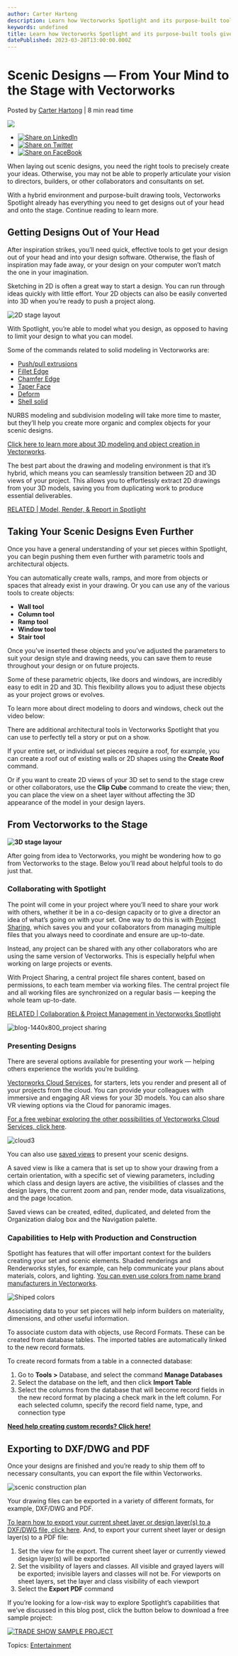 ```yaml
---
author: Carter Hartong
description: Learn how Vectorworks Spotlight and its purpose-built tools give you everything you need to bring your designs to life.
keywords: undefined
title: Learn how Vectorworks Spotlight and its purpose-built tools give you everything you need to bring your designs to life. 
datePublished: 2023-03-28T13:00:00.000Z
---
```

  

# Scenic Designs — From Your Mind to the Stage with Vectorworks

 Posted by [Carter Hartong](https://blog.vectorworks.net/author/carter-hartong) | 8 min read time 

![](https://blog.vectorworks.net/hubfs/Blog%20Images/230310_ENT%20Scenic%20Design/blog-1440x800_ENT%20Scenic%20Design.png) 

* [![Share on LinkedIn](https://2659751.fs1.hubspotusercontent-na1.net/hubfs/2659751/michaelDemo/share-LI.png)](http://www.linkedin.com/shareArticle?mini=true&url=https%3A%2F%2Fblog.vectorworks.net%2Fbehold-essential-scenic-design-toolbelt-in-vectorworks-spotlight)
* [![Share on Twitter](https://2659751.fs1.hubspotusercontent-na1.net/hubfs/2659751/michaelDemo/share-TW.png)](https://www.twitter.com/share?text=Scenic%20Designs%20—%20From%20Your%20Mind%20to%20the%20Stage%20with%20Vectorworks&url=https%3A%2F%2Fblog.vectorworks.net%2Fbehold-essential-scenic-design-toolbelt-in-vectorworks-spotlight&via=PMGTweets)
* [![Share on FaceBook](https://2659751.fs1.hubspotusercontent-na1.net/hubfs/2659751/michaelDemo/share-FB.png)](https://www.facebook.com/sharer/sharer.php?u=https%3A%2F%2Fblog.vectorworks.net%2Fbehold-essential-scenic-design-toolbelt-in-vectorworks-spotlight)

When laying out scenic designs, you need the right tools to precisely create your ideas. Otherwise, you may not be able to properly articulate your vision to directors, builders, or other collaborators and consultants on set.

With a hybrid environment and purpose-built drawing tools, Vectorworks Spotlight already has everything you need to get designs out of your head and onto the stage. Continue reading to learn more.

## Getting Designs Out of Your Head 

After inspiration strikes, you’ll need quick, effective tools to get your design out of your head and into your design software. Otherwise, the flash of inspiration may fade away, or your design on your computer won’t match the one in your imagination.

Sketching in 2D is often a great way to start a design. You can run through ideas quickly with little effort. Your 2D objects can also be easily converted into 3D when you’re ready to push a project along.

![2D stage layout](https://blog.vectorworks.net/hs-fs/hubfs/Blog%20Images/230310_ENT%20Scenic%20Design/2D%20stage%20layout.png?width=1440&height=690&name=2D%20stage%20layout.png)

With Spotlight, you’re able to model what you design, as opposed to having to limit your design to what you can model.

Some of the commands related to solid modeling in Vectorworks are:

* [Push/pull extrusions](https://app-help.vectorworks.net/2023/eng/VW2023%5FGuide/Shapes3/Direct%5Fmodeling%5Fwith%5Fthe%5FPush%5FPull%5Ftool.htm?rhsearch=push%2Fpull%20extrusions&rhhlterm=push%20pull)
* [Fillet Edge](https://app-help.vectorworks.net/2023/eng/VW2023%5FGuide/Shapes2/Filleting%20solid%5Fedges.htm?rhhlterm=filleting%20fillet%20filleted%20edges%20edge&rhsearch=fillet%20edge)
* [Chamfer Edge](https://app-help.vectorworks.net/2023/eng/VW2023%5FGuide/Objects%5Fedit2/Chamfer%20tool.htm?rhhlterm=chamfer%20chamfered%20chamfering&rhsearch=chamfer)
* [Taper Face](https://app-help.vectorworks.net/2023/eng/VW2023%5FGuide/Shapes2/Tapering%5Ffaces.htm?rhhlterm=tapering%20taper%20tapers%20tapered%20faces%20face&rhsearch=Taper%20face)
* [Deform](https://app-help.vectorworks.net/2023/eng/VW2023%5FGuide/Shapes3/Deforming%5Fsolids%5Fand%5FNURBS%5Fsurfaces.htm?rhhlterm=deforming%20deform%20deforms&rhsearch=%20deform)
* [Shell solid](https://app-help.vectorworks.net/2023/eng/VW2023%5FGuide/Shapes3/Shell%5Ffrom%5Fa%5Fsolid%5Fobject.htm?rhhlterm=shell%20solid%20solids&rhsearch=shell%20solid)

NURBS modeling and subdivision modeling will take more time to master, but they’ll help you create more organic and complex objects for your scenic designs. 

[Click here to learn more about 3D modeling and object creation in Vectorworks](../../../net/vectorworks/blog/the-best-3d-modeling-for-interior-architecture.html).

The best part about the drawing and modeling environment is that it’s hybrid, which means you can seamlessly transition between 2D and 3D views of your project. This allows you to effortlessly extract 2D drawings from your 3D models, saving you from duplicating work to produce essential deliverables.

[RELATED | Model, Render, & Report in Spotlight](../../../net/vectorworks/blog/get-to-know-your-modeling-toolbelt-in-vectorworks-spotlight.html)

## Taking Your Scenic Designs Even Further

Once you have a general understanding of your set pieces within Spotlight, you can begin pushing them even further with parametric tools and architectural objects.

You can automatically create walls, ramps, and more from objects or spaces that already exist in your drawing. Or you can use any of the various tools to create objects:

* **Wall tool**
* **Column tool**
* **Ramp tool**
* **Window tool**
* **Stair tool**

Once you’ve inserted these objects and you’ve adjusted the parameters to suit your design style and drawing needs, you can save them to reuse throughout your design or on future projects.

Some of these parametric objects, like doors and windows, are incredibly easy to edit in 2D and 3D. This flexibility allows you to adjust these objects as your project grows or evolves.

To learn more about direct modeling to doors and windows, check out the video below:

There are additional architectural tools in Vectorworks Spotlight that you can use to perfectly tell a story or put on a show.

If your entire set, or individual set pieces require a roof, for example, you can create a roof out of existing walls or 2D shapes using the **Create Roof** command.

Or if you want to create 2D views of your 3D set to send to the stage crew or other collaborators, use the **Clip Cube** command to create the view; then, you can place the view on a sheet layer without affecting the 3D appearance of the model in your design layers.

## **From Vectorworks to the Stage**

**![3D stage layour](https://blog.vectorworks.net/hs-fs/hubfs/Blog%20Images/230310_ENT%20Scenic%20Design/3D%20stage%20layour.png?width=1440&height=1092&name=3D%20stage%20layour.png)**

After going from idea to Vectorworks, you might be wondering how to go from Vectorworks to the stage. Below you’ll read about helpful tools to do just that.

### Collaborating with Spotlight

The point will come in your project where you’ll need to share your work with others, whether it be in a co-design capacity or to give a director an idea of what’s going on with your set. One way to do this is with [Project Sharing](../../../net/vectorworks/blog/an-overview-of-project-sharing-in-vectorworks-software.html), which saves you and your collaborators from managing multiple files that you always need to coordinate and ensure are up-to-date.

Instead, any project can be shared with any other collaborators who are using the same version of Vectorworks. This is especially helpful when working on large projects or events. 

With Project Sharing, a central project file shares content, based on permissions, to each team member via working files. The central project file and all working files are synchronized on a regular basis — keeping the whole team up-to-date.

[RELATED | Collaboration & Project Management in Vectorworks Spotlight](../../../net/vectorworks/blog/better-collaboration-spotlight-production-design.html)

![blog-1440x800_project sharing](https://blog.vectorworks.net/hs-fs/hubfs/Blog%20Images/230214_Production%20Design%20Collaboration/blog-1440x800_project%20sharing.png?width=1440&height=800&name=blog-1440x800_project%20sharing.png)

### Presenting Designs

There are several options available for presenting your work — helping others experience the worlds you’re building.

[Vectorworks Cloud Services](https://www.vectorworks.net/en-US/cloud-services), for starters, lets you render and present all of your projects from the cloud. You can provide your colleagues with immersive and engaging AR views for your 3D models. You can also share VR viewing options via the Cloud for panoramic images.

[For a free webinar exploring the other possibilities of Vectorworks Cloud Services, click here](https://university.vectorworks.net/course/view.php?id=2433).

![cloud3](https://blog.vectorworks.net/hs-fs/hubfs/Blog%20Images/210917_ARCH%20Challenges/cloud3.png?width=500&height=500&name=cloud3.png)

You can also use [saved views](../../../net/vectorworks/blog/the-1-key-to-seamless-file-navigation.html) to present your scenic designs.

A saved view is like a camera that is set up to show your drawing from a certain orientation, with a specific set of viewing parameters, including which class and design layers are active, the visibilities of classes and the design layers, the current zoom and pan, render mode, data visualizations, and the page location.

Saved views can be created, edited, duplicated, and deleted from the Organization dialog box and the Navigation palette.

### **Capabilities to Help with Production and Construction** 

Spotlight has features that will offer important context for the builders creating your set and scenic elements. Shaded renderings and Renderworks styles, for example, can help communicate your plans about materials, colors, and lighting. [You can even use colors from name brand manufacturers in Vectorworks](../../../net/vectorworks/blog/2023-colors-of-the-year-vectorworks-palette.html).

![Shiped colors](https://blog.vectorworks.net/hs-fs/hubfs/Blog%20Images/230310_ENT%20Scenic%20Design/Shiped%20colors.png?width=500&height=506&name=Shiped%20colors.png)

Associating data to your set pieces will help inform builders on materiality, dimensions, and other useful information.

To associate custom data with objects, use Record Formats. These can be created from database tables. The imported tables are automatically linked to the new record formats.

To create record formats from a table in a connected database:

1. Go to **Tools >** Database, and select the command **Manage Databases**
2. Select the database on the left, and then click **Import Table**
3. Select the columns from the database that will become record fields in the new record format by placing a check mark in the left column. For each selected column, specify the record field name, type, and connection type

[**Need help creating custom records? Click here!**](https://app-help.vectorworks.net/2023/eng/VW2023%5FGuide/RecordsSchedules/Creating%20record%5Fformats.htm?rhsearch=create%20record&rhhlterm=creating%20create%20creates%20created%20record)

## Exporting to DXF/DWG and PDF

Once your designs are finished and you’re ready to ship them off to necessary consultants, you can export the file within Vectorworks.

![scenic construction plan](https://blog.vectorworks.net/hs-fs/hubfs/Blog%20Images/230310_ENT%20Scenic%20Design/scenic%20construction%20plan.png?width=1440&height=1023&name=scenic%20construction%20plan.png)

Your drawing files can be exported in a variety of different formats, for example, DXF/DWG and PDF.

[To learn how to export your current sheet layer or design layer(s) to a DXF/DWG file, click here](https://app-help.vectorworks.net/2023/eng/VW2023%5FGuide/DXFDWG/DXF%5FDWG%5Fand%5FDWF%5Ffile%5Fexport.htm). And, to export your current sheet layer or design layer(s) to a PDF file:

1. Set the view for the export. The current sheet layer or currently viewed design layer(s) will be exported
2. Set the visibility of layers and classes. All visible and grayed layers will be exported; invisible layers and classes will not be. For viewports on sheet layers, set the layer and class visibility of each viewport
3. Select the **Export PDF** command

If you’re looking for a low-risk way to explore Spotlight’s capabilities that we’ve discussed in this blog post, click the button below to download a free sample project:

[![TRADE SHOW SAMPLE PROJECT](https://no-cache.hubspot.com/cta/default/3018241/a4e04183-1abb-4843-b832-75a621b50890.png)](https://cta-redirect.hubspot.com/cta/redirect/3018241/a4e04183-1abb-4843-b832-75a621b50890) 

 Topics: [Entertainment](https://blog.vectorworks.net/topic/entertainment) 

  